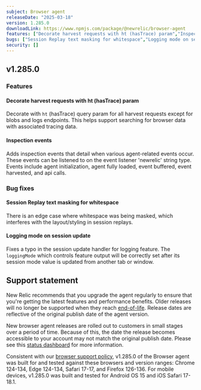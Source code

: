 ```yaml
---
subject: Browser agent
releaseDate: "2025-03-18"
version: 1.285.0
downloadLink: https://www.npmjs.com/package/@newrelic/browser-agent
features: ["Decorate harvest requests with ht (hasTrace) param","Inspection events"]
bugs: ["Session Replay text masking for whitespace","Logging mode on session update"]
security: []
---
```


## v1.285.0

### Features

#### Decorate harvest requests with ht (hasTrace) param
Decorate with `ht` (hasTrace) query param for all harvest requests except for blobs and logs endpoints.  This helps support searching for browser data with associated tracing data.

#### Inspection events
Adds inspection events that detail when various agent-related events occur. These events can be listened to on the event listener 'newrelic' string type. Events include agent initialization, agent fully loaded, event buffered, event harvested, and api calls.


### Bug fixes

#### Session Replay text masking for whitespace
There is an edge case where whitespace was being masked, which interferes with the layout/styling in session replays.

#### Logging mode on session update
Fixes a typo in the session update handler for logging feature. The `loggingMode` which controls feature output will be correctly set after its session mode value is updated from another tab or window.

## Support statement

New Relic recommends that you upgrade the agent regularly to ensure that you're getting the latest features and performance benefits. Older releases will no longer be supported when they reach [end-of-life](https://docs.newrelic.com/docs/browser/browser-monitoring/getting-started/browser-agent-eol-policy/). Release dates are reflective of the original publish date of the agent version.

New browser agent releases are rolled out to customers in small stages over a period of time. Because of this, the date the release becomes accessible to your account may not match the original publish date. Please see this [status dashboard](https://newrelic.github.io/newrelic-browser-agent-release/) for more information.

Consistent with our [browser support policy](https://docs.newrelic.com/docs/browser/new-relic-browser/getting-started/compatibility-requirements-browser-monitoring/#browser-types), v1.285.0 of the Browser agent was built for and tested against these browsers and version ranges: Chrome 124-134, Edge 124-134, Safari 17-17, and Firefox 126-136. For mobile devices, v1.285.0 was built and tested for Android OS 15 and iOS Safari 17-18.1.